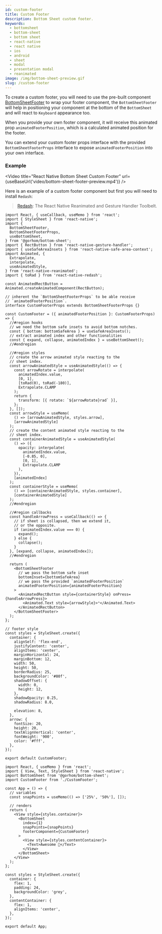 ```yaml
---
id: custom-footer
title: Custom Footer
description: Bottom Sheet custom footer.
keywords:
  - bottomsheet
  - bottom-sheet
  - bottom sheet
  - react-native
  - react native
  - ios
  - android
  - sheet
  - modal
  - presentation modal
  - reanimated
image: /img/bottom-sheet-preview.gif
slug: /custom-footer
---
```


To create a custom footer, you will need to use the pre-built component [BottomSheetFooter](./components/bottomsheetfooter) to wrap your footer component, the `BottomSheetFooter` will help in positioning your component at the bottom of the `BottomSheet` and will react to `Keyboard` appearance too.

When you provide your own footer component, it will receive this animated prop `animatedFooterPosition`, which is a calculated animated position for the footer.

You can extend your custom footer props interface with the provided `BottomSheetFooterProps` interface to expose `animatedFooterPosition` into your own interface.

### Example


<Video
  title="React Native Bottom Sheet Custom Footer"
  url={useBaseUrl('video/bottom-sheet-footer-preview.mp4')}
/>

Here is an example of a custom footer component but first you will need to install `Redash`:

> [Redash](https://github.com/wcandillon/react-native-redash): The React Native Reanimated and Gesture Handler Toolbelt.

```tsx title="CustomFooter.tsx"
import React, { useCallback, useMemo } from 'react';
import { StyleSheet } from 'react-native';
import {
  BottomSheetFooter,
  BottomSheetFooterProps,
  useBottomSheet,
} from '@gorhom/bottom-sheet';
import { RectButton } from 'react-native-gesture-handler';
import { useSafeAreaInsets } from 'react-native-safe-area-context';
import Animated, {
  Extrapolate,
  interpolate,
  useAnimatedStyle,
} from 'react-native-reanimated';
import { toRad } from 'react-native-redash';

const AnimatedRectButton = Animated.createAnimatedComponent(RectButton);

// inherent the `BottomSheetFooterProps` to be able receive
// `animatedFooterPosition`.
interface CustomFooterProps extends BottomSheetFooterProps {}

const CustomFooter = ({ animatedFooterPosition }: CustomFooterProps) => {
  //#region hooks
  // we need the bottom safe insets to avoid bottom notches.
  const { bottom: bottomSafeArea } = useSafeAreaInsets();
  // extract animated index and other functionalities
  const { expand, collapse, animatedIndex } = useBottomSheet();
  //#endregion

  //#region styles
  // create the arrow animated style reacting to the
  // sheet index.
  const arrowAnimatedStyle = useAnimatedStyle(() => {
    const arrowRotate = interpolate(
      animatedIndex.value,
      [0, 1],
      [toRad(0), toRad(-180)],
      Extrapolate.CLAMP
    );
    return {
      transform: [{ rotate: `${arrowRotate}rad` }],
    };
  }, []);
  const arrowStyle = useMemo(
    () => [arrowAnimatedStyle, styles.arrow],
    [arrowAnimatedStyle]
  );
  // create the content animated style reacting to the
  // sheet index.
  const containerAnimatedStyle = useAnimatedStyle(
    () => ({
      opacity: interpolate(
        animatedIndex.value,
        [-0.85, 0],
        [0, 1],
        Extrapolate.CLAMP
      ),
    }),
    [animatedIndex]
  );
  const containerStyle = useMemo(
    () => [containerAnimatedStyle, styles.container],
    [containerAnimatedStyle]
  );
  //#endregion

  //#region callbacks
  const handleArrowPress = useCallback(() => {
    // if sheet is collapsed, then we extend it,
    // or the opposite.
    if (animatedIndex.value === 0) {
      expand();
    } else {
      collapse();
    }
  }, [expand, collapse, animatedIndex]);
  //#endregion

  return (
    <BottomSheetFooter
      // we pass the bottom safe inset
      bottomInset={bottomSafeArea}
      // we pass the provided `animatedFooterPosition`
      animatedFooterPosition={animatedFooterPosition}
    >
      <AnimatedRectButton style={containerStyle} onPress={handleArrowPress}>
        <Animated.Text style={arrowStyle}>⌃</Animated.Text>
      </AnimatedRectButton>
    </BottomSheetFooter>
  );
};

// footer style
const styles = StyleSheet.create({
  container: {
    alignSelf: 'flex-end',
    justifyContent: 'center',
    alignItems: 'center',
    marginHorizontal: 24,
    marginBottom: 12,
    width: 50,
    height: 50,
    borderRadius: 25,
    backgroundColor: '#80f',
    shadowOffset: {
      width: 0,
      height: 12,
    },
    shadowOpacity: 0.25,
    shadowRadius: 8.0,

    elevation: 8,
  },
  arrow: {
    fontSize: 20,
    height: 20,
    textAlignVertical: 'center',
    fontWeight: '900',
    color: '#fff',
  },
});

export default CustomFooter;
```

```tsx title="App.tsx"
import React, { useMemo } from 'react';
import { View, Text, StyleSheet } from 'react-native';
import BottomSheet from '@gorhom/bottom-sheet';
import CustomFooter from './CustomFooter';

const App = () => {
  // variables
  const snapPoints = useMemo(() => ['25%', '50%'], []);

  // renders
  return (
    <View style={styles.container}>
      <BottomSheet
        index={1}
        snapPoints={snapPoints}
        footerComponent={CustomFooter}
      >
        <View style={styles.contentContainer}>
          <Text>Awesome 🎉</Text>
        </View>
      </BottomSheet>
    </View>
  );
};

const styles = StyleSheet.create({
  container: {
    flex: 1,
    padding: 24,
    backgroundColor: 'grey',
  },
  contentContainer: {
    flex: 1,
    alignItems: 'center',
  },
});

export default App;
```
